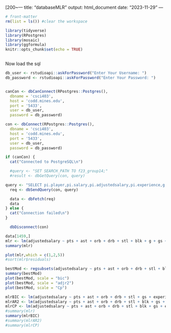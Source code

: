 [200~---
title: "databaseMLR"
output: html_document
date: "2023-11-29"
---

```r
# front-matter
rm(list = ls()) #clear the workspace

library(tidyverse)
library(RPostgres)
library(mosaic)
library(ggformula)
knitr::opts_chunk$set(echo = TRUE)
```

```r

```

Now load the sql

```r
db_user <- rstudioapi::askForPassword("Enter Your Username: ")
db_password <- rstudioapi::askForPassword("Enter Your Password: ")


canCon <- dbCanConnect(RPostgres::Postgres(),
  dbname = 'csci403',
  host = 'codd.mines.edu',
  port = '5433',
  user = db_user,
  password = db_password)

con <- dbConnect(RPostgres::Postgres(),
  dbname = 'csci403',
  host = 'codd.mines.edu',
  port = '5433',
  user = db_user,
  password = db_password)
```

```r
if (canCon) {
  cat("Connected to PostgreSQL\n")

  #query <- "SET SEARCH_PATH TO f23_group14;"
  #result <- dbGetQuery(con, query)

query <- "SELECT pi.player,pi.salary,pi.adjustedsalary,pi.experience,g, gs, mp,x3p_percent,x2p_percent,fg_percent,e_fg_percent,ft_percent,orb,drb,ast,stl,blk,tov,pf,pts FROM f23_group14.player_stats as ps JOIN f23_group14.player_salaryinfo as pi ON pi.seas_id = ps.seas_id ;"
  req <- dbSendQuery(con, query)

  data <- dbFetch(req)
  data
} else {
  cat("Connection failed\n")
}
```

```r
  dbDisconnect(con)

```
```r
data[1459,]
mlr <- lm(adjustedsalary ~ pts + ast + orb + drb + stl + blk + g + gs + experience + mp +fg_percent+ x3p_percent + x2p_percent + e_fg_percent + ft_percent + tov + pf, data = data)
summary(mlr)

plot(mlr,which = c(1,2,5))
#sort(mlr$residuals)

```

```r

bestMod <- regsubsets(adjustedsalary ~ pts + ast + orb + drb + stl + blk + g + gs + experience + mp + x3p_percent + x2p_percent + e_fg_percent + fg_percent + ft_percent + tov + pf,data = data, nbest=1,method = 'exhaustive',nvmax = 16,really.big = TRUE)
summary(bestMod)
plot(bestMod, scale = "bic")
plot(bestMod, scale = "adjr2")
plot(bestMod, scale = "Cp")

```



```r

mlrBIC <- lm(adjustedsalary ~ pts + ast + orb + drb + stl + gs + experience + mp +fg_percent + x2p_percent + e_fg_percent, data = data)
mlrAR2 <- lm(adjustedsalary ~ pts + ast + orb + drb + stl + blk + gs + experience + mp +fg_percent   + x3p_percent +x2p_percent + e_fg_percent + fg_percent + ft_percent + tov + pf, data = data)
mlrCP <- lm(adjustedsalary ~ pts + ast + orb + drb + stl + blk + gs + experience + mp +fg_percent +x2p_percent + e_fg_percent + fg_percent + ft_percent + tov + pf, data = data)
#summary(mlr)
summary(mlrBIC)
#summary(mlrAR2)
#summary(mlrCP)


```
